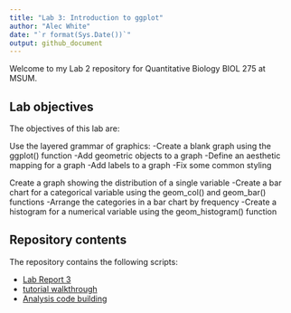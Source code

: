 ---
title: "Lab 3: Introduction to ggplot"
author: "Alec White"
date: "`r format(Sys.Date())`"
output: github_document
---



Welcome to my Lab 2 repository for Quantitative Biology BIOL 275 at MSUM.

## Lab objectives

The objectives of this lab are:

Use the layered grammar of graphics:
-Create a blank graph using the ggplot() function
-Add geometric objects to a graph
-Define an aesthetic mapping for a graph
-Add labels to a graph
-Fix some common styling

Create a graph showing the distribution of a single variable
-Create a bar chart for a categorical variable using the geom_col() and geom_bar() functions
-Arrange the categories in a bar chart by frequency
-Create a histogram for a numerical variable using the geom_histogram() function

## Repository contents

The repository contains the following scripts:

- [Lab Report 3](lab-report.md)
- [tutorial walkthrough](Tutorial-walk-through.R)
- [Analysis code building](analysis code building.R)

